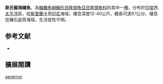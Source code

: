 {{Speciesbox
| image = AosujiOBRyg.jpg
| image_width = 250px
| status = LC
| status_system = IUCN3.1
| genus = Pseudojuloides
| species = severnsi
| authority = Bellwood & Randall, 2000
| synonyms = 
}}

'''斯氏擬海豬魚'''，為[[輻鰭魚綱|輻鰭魚綱]][[鱸形目|鱸形目]][[隆頭魚亞目|隆頭魚亞目]][[隆頭魚科|隆頭魚科]]的其中一[[種|種]]，分布於[[印度|印度]]西[[太平洋|太平洋]]區，從[[斯里蘭卡|斯里蘭卡]]至[[印尼|印尼]]海域，棲息深度12-40公尺，體長可達9.1公分，棲息在礫石底質海域，生活習性不明。

==参考文献==
*{{FishBase_species|genus=Pseudojuloides|species=severnsi |year=2013|month=8}}
== 擴展閱讀 ==
{{refbegin}}
{{wikispecies-inline|Pseudojuloides severnsi |斯氏擬海豬魚}}
{{refend}}
{{Taxonbar|from=Q2098491}}

[[Category:擬海豬魚屬|severnsi]]


{{鱸形目小作品}}